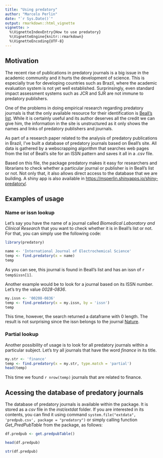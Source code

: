```yaml
---
title: "Using predatory"
author: "Marcelo Perlin"
date: "`r Sys.Date()`"
output: rmarkdown::html_vignette
vignette: >
  %\VignetteIndexEntry{How to use predatory}
  %\VignetteEngine{knitr::rmarkdown}
  %\VignetteEncoding{UTF-8}
---
```


## Motivation

The recent rise of publications in predatory journals is a big issue in the academic community and it hurts the development of science. This is especially true for developing countries such as Brazil, where the academic evaluation system is not yet well established. Surprinsingly, even standard impact assessment systems such as JCR and SJR are not immune to predatory publishers.   

One of the problems in doing empirical research regarding predatory journals is that the only available resource for their identification is [Beall's list](https://scholarlyoa.com/). While it is certainly useful and its author deserves all the credit we can give him, the information in the site is unstructured as it only shows the names and links of predatory publishers and journals. 

As part of a research paper related to the analysis of predatory publications in Brazil, I've built a database of predatory journals based on Beall's site. All data is gathered by a webscrapping algorithm that searches web pages from the list of Beall's site for an ISSN pattern and saves it all in a .csv file.

Based on this file, the package predatory makes it easy for researchers and librarians to check whether a particular journal or publisher is in Beall's list or not. Not only that, it also allows direct access to the database that we are building. A shiny app is also available in [https://msperlin.shinyapps.io/shiny-predatory/](https://msperlin.shinyapps.io/shiny-predatory/).


## Examples of usage

### Name or issn lookup

Let's say you have the name of a journal called *Biomedical Laboratory and Clinical Research* that you want to check whether it is in Beall's list or not. For that, you can simply use the following code:


```r
library(predatory)

name <- 'International Journal of Electrochemical Science'
temp <- find.predatory(x = name)
temp

```

As you can see, this journal is found in Beall's list and has an issn of `r temp$issn[1]`.

Another example would be to look for a journal based on its ISSN number. Let's try the value *0028-0836*.

```r
my.issn <- '00208-0836'
temp <- find.predatory(x = my.issn, by = 'issn')
temp

```

This time, however, the search returned a dataframe with 0 length. The result is not surprising since the issn belongs to the journal [Nature](http://www.nature.com/nature/index.html). 

### Partial lookup 

Another possibility of usage is to look for all predatory journals within a particular subject. Let's try all journals that have the word *finance* in its title.

```r
my.str <- 'finance'
temp <- find.predatory(x = my.str, type.match = 'partial')
head(temp)

```

This time we found `r nrow(temp)` journals that are related to finance.

## Acessing the database of predatory journals

The database of predatory journals is available within the package. It is stored as a *csv* file in the *inst/extdat* folder. If you are interested in its contents, you can find it using command `system.file("extdata", 'predpub.csv', package = "predatory")` or simply calling function *Get_PredPubTable* from the package, as follows:


```r
df.predpub <- get.predpubTable()

head(df.predpub)

str(df.predpub)
```
